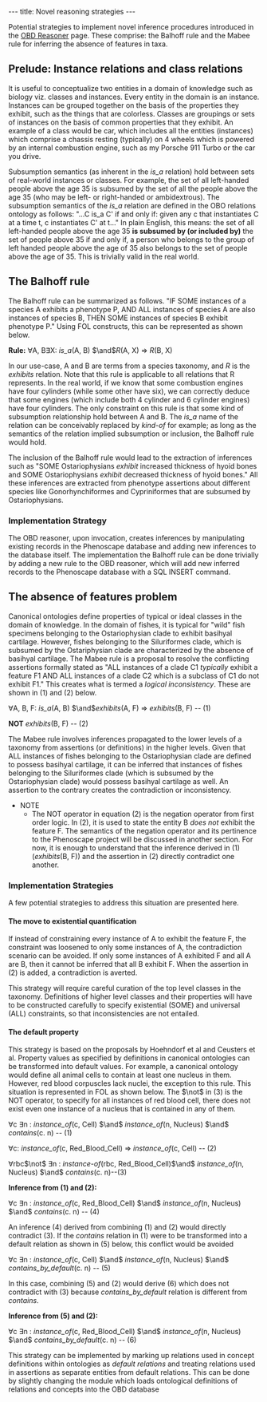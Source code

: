 ---
title: Novel reasoning strategies
---

Potential strategies to implement novel inference procedures introduced in the [[OBD_Reasoner#Novel_inference_procedures_for_Phenoscape|OBD Reasoner]]  page. These comprise: the Balhoff rule and the Mabee rule for inferring the absence of features in taxa.

== Prelude: Instance relations and class relations ==

It is useful to conceptualize two entities in a domain of knowledge such as biology viz. classes and instances. Every entity in the domain is an instance. Instances can be grouped together on the basis of the properties they exhibit, such as the things that are colorless. Classes are groupings or sets of instances on the basis of common properties that they exhibit. An example of a class would be car, which includes all the entities (instances) which comprise a chassis resting (typically) on 4 wheels which is powered by an internal combustion engine, such as my Porsche 911 Turbo or the car you drive.

Subsumption semantics (as inherent in the ''is_a'' relation) hold between sets of real-world instances or classes. For example, the set of all left-handed people above the age 35 is subsumed by the set of all the people above the age 35 (who may be left- or right-handed or ambidextrous). The subsumption semantics of the ''is_a'' relation are defined in the OBO relations ontology as follows: "...C is_a C' if and only if: given any c that instantiates C at a time t, c instantiates C' at t..." In plain English, this means: the set of all left-handed people above the age 35 '''is subsumed by (or included by)''' the set of people above 35 if and only if, a person who belongs to the group of left handed people above the age of 35 also belongs to the set of people above the age of 35. This is trivially valid in the real world.

==The Balhoff rule==

The Balhoff rule can be summarized as follows. "IF SOME instances of a species A exhibits a phenotype P, AND ALL instances of species A are also instances of species B, THEN SOME instances of species B exhibit phenotype P." Using FOL constructs, this can be represented as shown below.

'''Rule:''' <math>\forall</math>A, B<math>\exists </math>X: ''is_a''(A, B)  <math>\and </math>''R''(A, X)  <math>\Rightarrow</math> ''R''(B, X)

In our use-case, A and B are terms from a species taxonomy, and ''R'' is the ''exhibits'' relation. Note that this rule is applicable to all relations that R represents. In the real world, if we know that some combustion engines have four cylinders (while some other have six), we can correctly deduce that some engines (which include both 4 cylinder and 6 cylinder engines) have four cylinders. The only constraint on this rule is that some kind of subsumption relationship hold between A and B. The ''is_a'' name of the relation can be conceivably replaced by ''kind-of'' for example; as long as the semantics of the relation implied subsumption or inclusion, the Balhoff rule would hold.

The inclusion of the Balhoff rule would lead to the extraction of inferences such as "SOME Ostariophysians ''exhibit'' increased thickness of hyoid bones and SOME Ostariophysians ''exhibit'' decreased thickness of hyoid bones." All these inferences are extracted from phenotype assertions about different species like Gonorhynchiformes and Cypriniformes that are subsumed by Ostariophysians.

=== Implementation Strategy ===

The OBD reasoner, upon invocation, creates inferences by manipulating existing records in the Phenoscape database and adding new inferences to the database itself. The implementation the Balhoff rule can be done trivially by adding a new rule to the OBD reasoner, which will add new inferred records to the Phenoscape database with a SQL INSERT command.

== The absence of features problem ==

Canonical ontologies define properties of typical or ideal classes in the domain of knowledge. In the domain of fishes, it is typical for "wild" fish specimens belonging to the Ostariophysian clade to exhibit basihyal cartilage. However, fishes belonging to the Siluriformes clade, which is subsumed by the Ostariphysian clade are characterized by the absence of basihyal cartilage. The Mabee rule is a proposal to resolve the conflicting assertions formally stated as "ALL instances of a clade C1 ''typically'' exhibit a feature F1 AND ALL instances of a clade C2 which is a subclass of C1 do not exhibit F1." This creates what is termed a ''logical inconsistency''. These are shown in (1) and (2) below.

<math>\forall</math>A, B, F: ''is_a''(A, B)  <math>\and </math>''exhibits''(A, F)  <math>\Rightarrow</math> ''exhibits''(B, F) -- (1)

'''NOT''' ''exhibits''(B, F)                                                                                                -- (2)

The Mabee rule involves inferences propagated to the lower levels of a taxonomy from assertions (or definitions) in the higher levels. Given that ALL instances of fishes belonging to the Ostariophysian clade are defined to possess basihyal cartilage, it can be inferred that instances of fishes belonging to the Siluriformes clade (which is subsumed by the Ostariophysian clade) would possess basihyal cartilage as well. An assertion to the contrary creates the contradiction or inconsistency.

* NOTE
** The NOT operator in equation (2) is the negation operator from first order logic. In (2), it is used to state the entity B ''does not'' exhibit the feature F. The semantics of the negation operator and its pertinence to the Phenoscape project will be discussed in another section. For now, it is enough to understand that the inference derived in (1) (''exhibits''(B, F)) and the assertion in (2) directly contradict one another.

=== Implementation Strategies ===

A few potential strategies to address this situation are presented here.

==== The move to existential quantification ====

If instead of constraining every instance of A to exhibit the feature F, the constraint was loosened to only some instances of A, the contradiction scenario can be avoided. If only some instances of A exhibited F and all A are B, then it cannot be inferred that all B exhibit F.  When the assertion in (2) is added, a contradiction is averted.

This strategy will require careful curation of the top level classes in the taxonomy. Definitions of higher level classes and their properties will have to be constructed carefully to specify existential (SOME) and universal (ALL) constraints, so that inconsistencies are not entailed.

==== The default property ====
This strategy is based on the proposals by Hoehndorf et al and Ceusters et al. Property values as specified by definitions in canonical ontologies can be transformed into default values. For example, a canonical ontology would define all animal cells to contain at least one nucleus in them. However, red blood corpuscles lack nuclei, the exception to this rule. This situation is represented in FOL as shown below. The <math>\not</math> in (3) is the NOT operator, to specify for all instances of red blood cell, there does not exist even one instance of a nucleus that is contained in any of them.

<math>\forall</math>c <math>\exists</math>n : ''instance_of''(c, Cell) <math>\and</math> ''instance_of''(n, Nucleus) <math>\and</math> ''contains''(c. n) -- (1)

<math>\forall</math>c: ''instance_of''(c, Red_Blood_Cell) <math>\Rightarrow</math> ''instance_of''(c, Cell) -- (2)


<math>\forall</math>rbc<math>\not</math> <math>\exists</math>n : ''instance-of''(rbc, Red_Blood_Cell)<math>\and</math> ''instance_of''(n, Nucleus) <math>\and</math> ''contains''(c. n)--(3)

'''Inference from (1) and (2):'''

<math>\forall</math>c <math>\exists</math>n : ''instance_of''(c, Red_Blood_Cell) <math>\and</math> ''instance_of''(n, Nucleus) <math>\and</math> ''contains''(c. n) -- (4)

An inference (4) derived from combining (1) and (2) would directly contradict (3). If the ''contains'' relation in (1) were to be transformed into a default relation as shown in (5) below, this conflict would be avoided

<math>\forall</math>c <math>\exists</math>n : ''instance_of''(c, Cell) <math>\and</math> ''instance_of''(n, Nucleus) <math>\and</math> ''contains_by_default''(c. n) -- (5)

In this case, combining (5) and (2) would derive (6) which does not contradict with (3) because ''contains_by_default'' relation is different from ''contains''.

'''Inference from (5) and (2):'''

<math>\forall</math>c <math>\exists</math>n : ''instance_of''(c, Red_Blood_Cell) <math>\and</math> ''instance_of''(n, Nucleus) <math>\and</math> ''contains_by_default''(c. n) -- (6)

This strategy can be implemented by marking up relations used in concept definitions within ontologies as ''default relations'' and treating relations used in assertions as separate entities from default relations. This can be done by slightly changing the module which loads ontological definitions of relations and concepts into the OBD database